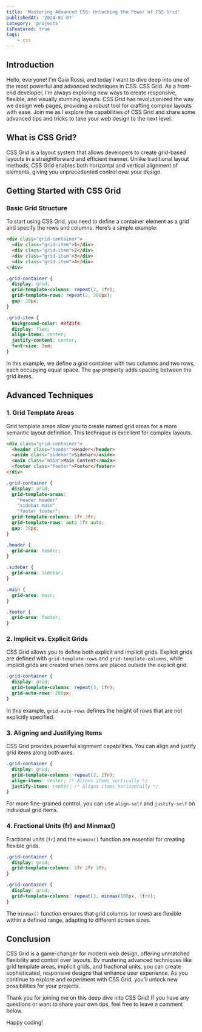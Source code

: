 ```yaml
---
title: 'Mastering Advanced CSS: Unlocking the Power of CSS Grid'
publishedAt: '2024-01-07'
category: 'projects'
isFeatured: true
tags:
    - css
---
```


## Introduction

Hello, everyone! I'm Gaia Rossi, and today I want to dive deep into one of the most powerful and advanced techniques in CSS: CSS Grid. As a front-end developer, I’m always exploring new ways to create responsive, flexible, and visually stunning layouts. CSS Grid has revolutionized the way we design web pages, providing a robust tool for crafting complex layouts with ease. Join me as I explore the capabilities of CSS Grid and share some advanced tips and tricks to take your web design to the next level.

## What is CSS Grid?

CSS Grid is a layout system that allows developers to create grid-based layouts in a straightforward and efficient manner. Unlike traditional layout methods, CSS Grid enables both horizontal and vertical alignment of elements, giving you unprecedented control over your design.

## Getting Started with CSS Grid

### Basic Grid Structure

To start using CSS Grid, you need to define a container element as a grid and specify the rows and columns. Here’s a simple example:

```html
<div class="grid-container">
  <div class="grid-item">1</div>
  <div class="grid-item">2</div>
  <div class="grid-item">3</div>
  <div class="grid-item">4</div>
</div>
```

```css
.grid-container {
  display: grid;
  grid-template-columns: repeat(2, 1fr);
  grid-template-rows: repeat(2, 200px);
  gap: 10px;
}

.grid-item {
  background-color: #8fd3f4;
  display: flex;
  align-items: center;
  justify-content: center;
  font-size: 2em;
}
```

In this example, we define a grid container with two columns and two rows, each occupying equal space. The `gap` property adds spacing between the grid items.

## Advanced Techniques

### 1. Grid Template Areas

Grid template areas allow you to create named grid areas for a more semantic layout definition. This technique is excellent for complex layouts.

```html
<div class="grid-container">
  <header class="header">Header</header>
  <aside class="sidebar">Sidebar</aside>
  <main class="main">Main Content</main>
  <footer class="footer">Footer</footer>
</div>
```

```css
.grid-container {
  display: grid;
  grid-template-areas: 
    "header header"
    "sidebar main"
    "footer footer";
  grid-template-columns: 1fr 3fr;
  grid-template-rows: auto 1fr auto;
  gap: 10px;
}

.header {
  grid-area: header;
}

.sidebar {
  grid-area: sidebar;
}

.main {
  grid-area: main;
}

.footer {
  grid-area: footer;
}
```

### 2. Implicit vs. Explicit Grids

CSS Grid allows you to define both explicit and implicit grids. Explicit grids are defined with `grid-template-rows` and `grid-template-columns`, while implicit grids are created when items are placed outside the explicit grid.

```css
.grid-container {
  display: grid;
  grid-template-columns: repeat(3, 1fr);
  grid-auto-rows: 200px;
}
```

In this example, `grid-auto-rows` defines the height of rows that are not explicitly specified.

### 3. Aligning and Justifying Items

CSS Grid provides powerful alignment capabilities. You can align and justify grid items along both axes.

```css
.grid-container {
  display: grid;
  grid-template-columns: repeat(2, 1fr);
  align-items: center; /* Aligns items vertically */
  justify-items: center; /* Aligns items horizontally */
}
```

For more fine-grained control, you can use `align-self` and `justify-self` on individual grid items.

### 4. Fractional Units (fr) and Minmax()

Fractional units (`fr`) and the `minmax()` function are essential for creating flexible grids.

```css
.grid-container {
  display: grid;
  grid-template-columns: 1fr 2fr 1fr;
}

.grid-container {
  display: grid;
  grid-template-columns: repeat(3, minmax(100px, 1fr));
}
```

The `minmax()` function ensures that grid columns (or rows) are flexible within a defined range, adapting to different screen sizes.

## Conclusion

CSS Grid is a game-changer for modern web design, offering unmatched flexibility and control over layouts. By mastering advanced techniques like grid template areas, implicit grids, and fractional units, you can create sophisticated, responsive designs that enhance user experience. As you continue to explore and experiment with CSS Grid, you’ll unlock new possibilities for your projects.

Thank you for joining me on this deep dive into CSS Grid! If you have any questions or want to share your own tips, feel free to leave a comment below.

Happy coding!

